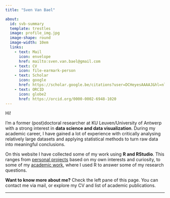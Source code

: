 ```yaml
---
title: "Sven Van Bael"

about:
  id: svb-summary
  template: trestles
  image: profile_img.jpg
  image-shape: round
  image-width: 10em
  links:
    - text: Mail
      icon: envelope
      href: mailto:sven.van.bael@gmail.com
    - text: CV
      icon: file-earmark-person
    - text: Scholar
      icon: google
      href: https://scholar.google.be/citations?user=DCHeyesAAAAJ&hl=nl&oi=ao
    - text: ORCID
      icon: globe2
      href: https://orcid.org/0000-0002-6948-1020
---
```


::: {#svb-summary}
Hi!

I’m a former (post)doctoral researcher at KU Leuven/University of Antwerp with a strong interest in **data science and data visualization**. During my academic career, I have gained a lot of experience with critically analysing relatively large datasets and applying statistical methods to turn raw data into meaningful conclusions.

On this website I have collected some of my work using **R and RStudio**. This ranges from [personal projects](Personal_projects/personal_projects.qmd) based on my own interests and curiosity, to some of my [academic work](Academic_work/academic_work.qmd), where I used R to answer some of my research questions.

**Want to know more about me?** Check the left pane of this page. You can contact me via mail, or explore my CV and list of academic publications.
:::

------------------------------------------------------------------------
